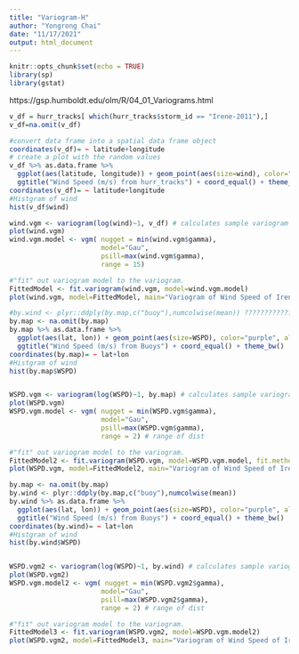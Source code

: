 ```yaml
---
title: "Variogram-H"
author: "Yongrong Chai"
date: "11/17/2021"
output: html_document
---
```


```r
knitr::opts_chunk$set(echo = TRUE)
library(sp)
library(gstat)
```

https://gsp.humboldt.edu/olm/R/04_01_Variograms.html
```r
v_df = hurr_tracks[ which(hurr_tracks$storm_id == "Irene-2011"),]
v_df=na.omit(v_df)

#convert data frame into a spatial data frame object
coordinates(v_df)= ~ latitude+longitude
# create a plot with the random values
v_df %>% as.data.frame %>% 
  ggplot(aes(latitude, longitude)) + geom_point(aes(size=wind), color="blue", alpha=3/4) + 
  ggtitle("Wind Speed (m/s) from hurr_tracks") + coord_equal() + theme_bw()
coordinates(v_df)= ~ latitude+longitude
#Histgram of wind
hist(v_df$wind)
```



```r
wind.vgm <- variogram(log(wind)~1, v_df) # calculates sample variogram values
plot(wind.vgm)
wind.vgm.model <- vgm( nugget = min(wind.vgm$gamma), 
                       model="Gau", 
                       psill=max(wind.vgm$gamma), 
                       range = 15)

#"fit" out variogram model to the variogram.
FittedModel <- fit.variogram(wind.vgm, model=wind.vgm.model)    
plot(wind.vgm, model=FittedModel, main="Variogram of Wind Speed of Irene2011 \n based on hurr_track")
```

```r
#by.wind <- plyr::ddply(by.map,c("buoy"),numcolwise(mean)) ???????????????????
by.map <- na.omit(by.map)
by.map %>% as.data.frame %>% 
  ggplot(aes(lat, lon)) + geom_point(aes(size=WSPD), color="purple", alpha=3/4) + 
  ggtitle("Wind Speed (m/s) from Buoys") + coord_equal() + theme_bw()
coordinates(by.map)= ~ lat+lon
#Histgram of wind
hist(by.map$WSPD)


WSPD.vgm <- variogram(log(WSPD)~1, by.map) # calculates sample variogram values
plot(WSPD.vgm)
WSPD.vgm.model <- vgm( nugget = min(WSPD.vgm$gamma), 
                       model="Gau", 
                       psill=max(WSPD.vgm$gamma), 
                       range = 2) # range of dist

#"fit" out variogram model to the variogram.
FittedModel2 <- fit.variogram(WSPD.vgm, model=WSPD.vgm.model, fit.method = 2)    
plot(WSPD.vgm, model=FittedModel2, main="Variogram of Wind Speed of Irene2011 \n based on Buoys")
```


```r
by.map <- na.omit(by.map)
by.wind <- plyr::ddply(by.map,c("buoy"),numcolwise(mean))
by.wind %>% as.data.frame %>% 
  ggplot(aes(lat, lon)) + geom_point(aes(size=WSPD), color="purple", alpha=3/4) + 
  ggtitle("Wind Speed (m/s) from Buoys") + coord_equal() + theme_bw()
coordinates(by.wind)= ~ lat+lon
#Histgram of wind
hist(by.wind$WSPD)


WSPD.vgm2 <- variogram(log(WSPD)~1, by.wind) # calculates sample variogram values
plot(WSPD.vgm2)
WSPD.vgm.model2 <- vgm( nugget = min(WSPD.vgm2$gamma), 
                       model="Gau", 
                       psill=max(WSPD.vgm2$gamma), 
                       range = 2) # range of dist

#"fit" out variogram model to the variogram.
FittedModel3 <- fit.variogram(WSPD.vgm2, model=WSPD.vgm.model2)    
plot(WSPD.vgm2, model=FittedModel3, main="Variogram of Wind Speed of Irene2011 \n based on Buoys")

```

